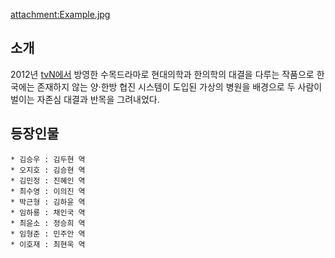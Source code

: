 attachment:Example.jpg

== 소개 == 
2012년 [[tvN]]에서 방영한 수목드라마로 현대의학과 한의학의 대결을 다루는 작품으로 한국에는 존재하지 않는 양·한방 협진 시스템이 도입된 가상의 병원을 배경으로 두 사람이 벌이는 자존심 대결과 반목을 그려내었다.

== 등장인물 ==
 * 김승우 : 김두현 역
 * 오지호 : 김승현 역
 * 김민정 : 진혜인 역
 * 최수영 : 이의진 역
 * 박근형 : 김하윤 역
 * 임하룡 : 채인국 역
 * 최윤소 : 정승희 역
 * 임형준 : 민주안 역
 * 이호재 : 최현욱 역
